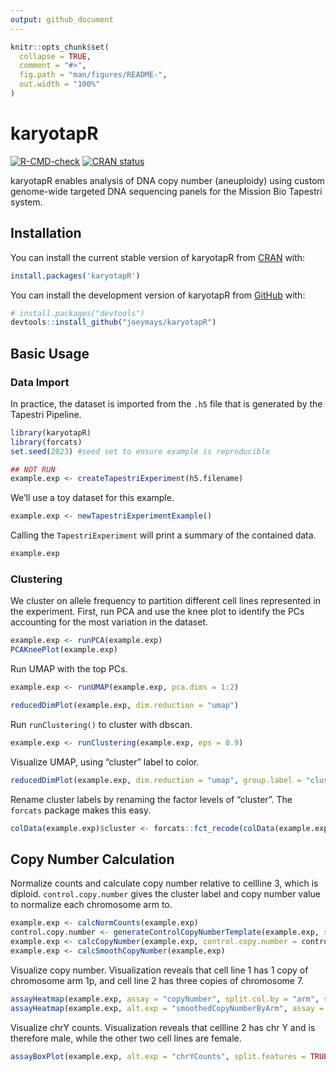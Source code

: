 ```yaml
---
output: github_document
---
```


<!-- README.md is generated from README.Rmd. Please edit that file -->

```r
knitr::opts_chunk$set(
  collapse = TRUE,
  comment = "#>",
  fig.path = "man/figures/README-",
  out.width = "100%"
)
```

# karyotapR

<!-- badges: start -->
[![R-CMD-check](https://github.com/joeymays/karyotapR/actions/workflows/R-CMD-check.yaml/badge.svg)](https://github.com/joeymays/karyotapR/actions/workflows/R-CMD-check.yaml)
[![CRAN status](https://www.r-pkg.org/badges/version/karyotapR)](https://CRAN.R-project.org/package=karyotapR)
<!-- badges: end -->

karyotapR enables analysis of DNA copy number (aneuploidy) using custom genome-wide targeted DNA sequencing panels for the Mission Bio Tapestri system.

## Installation

You can install the current stable version of karyotapR from
[CRAN](https://cran.r-project.org/package=karyotapR) with:

```r
install.packages('karyotapR')
```

You can install the development version of karyotapR from [GitHub](https://github.com/joeymays/karyotapR) with:

``` r
# install.packages("devtools")
devtools::install_github("joeymays/karyotapR")
```

## Basic Usage

### Data Import

In practice, the dataset is imported from the `.h5` file that is generated by the Tapestri Pipeline.
```r
library(karyotapR)
library(forcats)
set.seed(2023) #seed set to ensure example is reproducible 
```

```r
## NOT RUN
example.exp <- createTapestriExperiment(h5.filename)
```

We'll use a toy dataset for this example.

```r
example.exp <- newTapestriExperimentExample()
```

Calling the `TapestriExperiment` will print a summary of the contained data.

```r
example.exp
```

### Clustering

We cluster on allele frequency to partition different cell lines represented in the experiment.
First, run PCA and use the knee plot to identify the PCs accounting for the most variation in the dataset.

```r
example.exp <- runPCA(example.exp)
PCAKneePlot(example.exp)
```

Run UMAP with the top PCs. 

```r
example.exp <- runUMAP(example.exp, pca.dims = 1:2)
```

```r
reducedDimPlot(example.exp, dim.reduction = "umap")
```

Run `runClustering()` to cluster with dbscan.

```r
example.exp <- runClustering(example.exp, eps = 0.9)
```

Visualize UMAP, using "cluster" label to color.

```r
reducedDimPlot(example.exp, dim.reduction = "umap", group.label = "cluster")
```

Rename cluster labels by renaming the factor levels of "cluster". 
The `forcats` package makes this easy.

```r
colData(example.exp)$cluster <- forcats::fct_recode(colData(example.exp)$cluster, cellline1 = "1", cellline2 = "2", cellline3 = "3")
```

## Copy Number Calculation 

Normalize counts and calculate copy number relative to cellline 3, which is diploid. `control.copy.number` gives the cluster label and copy number value to normalize each chromosome arm to. 

```r
example.exp <- calcNormCounts(example.exp)
control.copy.number <- generateControlCopyNumberTemplate(example.exp, sample.feature.label = "cellline3", copy.number = 2)
example.exp <- calcCopyNumber(example.exp, control.copy.number = control.copy.number, sample.feature = "cluster")
example.exp <- calcSmoothCopyNumber(example.exp)
```

Visualize copy number. Visualization reveals that cell line 1 has 1 copy of chromosome arm 1p, and cell line 2 has three copies of chromosome 7.

```r
assayHeatmap(example.exp, assay = "copyNumber", split.col.by = "arm", split.row.by = "cluster", annotate.row.by = "cluster", color.preset = "copy.number")
assayHeatmap(example.exp, alt.exp = "smoothedCopyNumberByArm", assay = "discreteCopyNumber", split.row.by = "cluster", annotate.row.by = "cluster", color.preset = "copy.number")
```

Visualize chrY counts. Visualization reveals that cellline 2 has chr Y and is therefore male, while the other two cell lines are female. 

```r
assayBoxPlot(example.exp, alt.exp = "chrYCounts", split.features = TRUE, split.x.by = "cluster")
```
